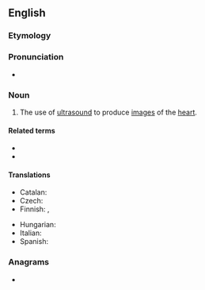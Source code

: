 ==English==

===Etymology===
{{compound|en|echo|cardiography}}

===Pronunciation===
* {{rhymes|en|ɒɡɹəfi}}

===Noun===
{{wikipedia}}
{{en-noun|~}}

# {{lb|en|medicine}} The use of [[ultrasound]] to produce [[image]]s of the [[heart]].

====Related terms====
* {{l|en|echocardiogram}}
* {{l|en|echocardiograph}}

====Translations====
{{trans-top|use of ultrasound to produce images of the heart}}
* Catalan: {{t|ca|ecocardiografia|f}}
* Czech: {{t+|cs|echokardiografie|f}}
* Finnish: {{t|fi|[[sydän|sydämen]] [[ultraäänikuvaus]]}}, {{t|fi|ekokardiografia}}
{{trans-mid}}
* Hungarian: {{t|hu|echokardiográfia}}
* Italian: {{t|it|ecocardiografia|f}}
* Spanish: {{t|es|ecocardiografía|f}}
{{trans-bottom}}

===Anagrams===
* {{anagrams|en|a=aaccdeghhiooprry|cardioechography}}